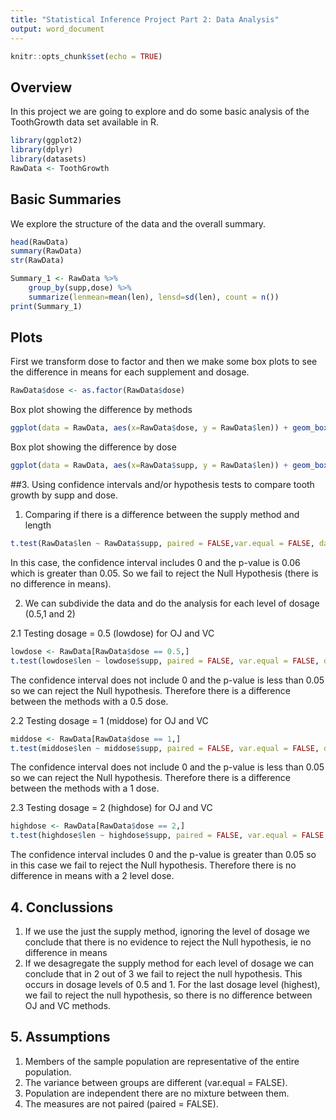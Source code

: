 ---
title: "Statistical Inference Project Part 2: Data Analysis"
output: word_document
---

```{r setup, include=FALSE}
knitr::opts_chunk$set(echo = TRUE)
```

## Overview

In this project we are going to explore and do some basic analysis of the ToothGrowth data set available in R.

```{r, echo=TRUE}
library(ggplot2)
library(dplyr)
library(datasets)
RawData <- ToothGrowth
```

## Basic Summaries

We explore the structure of the data and the overall summary.

```{r, echo=TRUE}
head(RawData)
summary(RawData)
str(RawData)

Summary_1 <- RawData %>% 
    group_by(supp,dose) %>%
    summarize(lenmean=mean(len), lensd=sd(len), count = n())
print(Summary_1)
```

## Plots

First we transform dose to factor and then we make some box plots to see the difference in means for each supplement and dosage.
```{r, echo=TRUE}
RawData$dose <- as.factor(RawData$dose)
```

Box plot showing the difference by methods
```{r, echo=TRUE}
ggplot(data = RawData, aes(x=RawData$dose, y = RawData$len)) + geom_boxplot(aes(fill = RawData$dose)) + labs(title = "Tooth Length vs Dose Amount by method", x = "Dose", y = "Tooth Length") + facet_grid(~RawData$supp)

```
Box plot showing the difference by dose

```{r, echo=TRUE}
ggplot(data = RawData, aes(x=RawData$supp, y = RawData$len)) + geom_boxplot(aes(fill = RawData$supp)) + labs(title = "Tooth Length vs Dose Amount by dose", x = "Supplement", y = "Tooth Length") + facet_grid(~RawData$dose)
```

##3. Using confidence intervals and/or hypothesis tests to compare tooth growth by supp and dose.

1. Comparing if there is a difference between the supply method and length
```{r, echo=TRUE}
t.test(RawData$len ~ RawData$supp, paired = FALSE,var.equal = FALSE, data = RawData)

```

In this case, the confidence interval includes 0 and the p-value is 0.06 which is greater than 0.05. So we fail to reject the Null Hypothesis (there is no difference in means).

2. We can subdivide the data and do the analysis for each level of dosage (0.5,1 and 2)

2.1 Testing dosage = 0.5 (lowdose) for OJ and VC
```{r, echo=TRUE}
lowdose <- RawData[RawData$dose == 0.5,]
t.test(lowdose$len ~ lowdose$supp, paired = FALSE, var.equal = FALSE, data = lowdose)
```
The confidence interval does not include 0 and the p-value is less than 0.05 so we can reject the Null hypothesis. Therefore there is a difference between the methods with a 0.5 dose.

2.2 Testing dosage = 1 (middose) for OJ and VC
```{r, echo=TRUE}
middose <- RawData[RawData$dose == 1,]
t.test(middose$len ~ middose$supp, paired = FALSE, var.equal = FALSE, data = middose)
```
The confidence interval does not include 0 and the p-value is less than 0.05 so we can reject the Null hypothesis. Therefore there is a difference between the methods with a 1 dose.

2.3 Testing dosage = 2 (highdose) for OJ and VC
```{r, echo=TRUE}
highdose <- RawData[RawData$dose == 2,]
t.test(highdose$len ~ highdose$supp, paired = FALSE, var.equal = FALSE, data = highdose)
```

The confidence interval includes 0 and the p-value is greater than 0.05 so in this case we fail to reject the Null hypothesis. Therefore there is no difference in means with a 2 level dose.

## 4. Conclussions

1. If we use the just the supply method, ignoring the level of dosage we conclude that there is no evidence to reject the Null hypothesis, ie no difference in means
2. If we desagregate the supply method for each level of dosage we can conclude that in 2 out of 3 we fail to reject the null hypothesis. This occurs in dosage levels of 0.5 and 1. For the last dosage level (highest), we fail to reject the null hypothesis, so there is no difference between OJ and VC methods.

## 5. Assumptions

1. Members of the sample population are representative of the entire population.
2. The variance between groups are different (var.equal = FALSE).
3. Population are independent there are no mixture between them.
4. The measures are not paired (paired = FALSE). 

